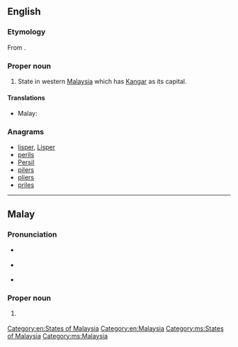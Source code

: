 ==English==
{{wikipedia}}

===Etymology===
From {{etyl|ms}} {{term|Perlis|lang=ms}}.

===Proper noun===
{{en-proper noun}}
# State in western [[Malaysia]] which has [[Kangar]] as its capital.

====Translations====
{{trans-top|state in Malaysia}}
* Malay: {{t|ms|Perlis}}
{{trans-mid}}
{{trans-bottom}}

===Anagrams===
* [[lisper#English|lisper]], [[Lisper#English|Lisper]]
* [[perils#English|perils]]
* [[Persil#English|Persil]]
* [[pilers#English|pilers]]
* [[pliers#English|pliers]]
* [[priles#English|priles]]

[[Category:en:States of Malaysia]]
[[Category:en:Malaysia]]

----

==Malay==
{{wikipedia|lang=ms}}

===Pronunciation===
* {{a|Johor-Selangor}} {{IPA|/pə(r)les/|lang=ms}}
* {{a|Riau-Lingga}} {{IPA|/pə(r)lɪs/|lang=ms}}
* {{rhymes|ə(r)les|les|es|lang=ms}}

===Proper noun===
{{head|ms|proper noun}}

# {{l|en|Perlis}} {{qualifier|state in Malaysia}}

[[Category:ms:States of Malaysia]]
[[Category:ms:Malaysia]]